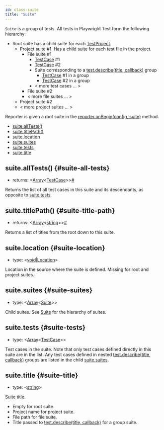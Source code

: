 ```yaml
---
id: class-suite
title: "Suite"
---
```


`Suite` is a group of tests. All tests in Playwright Test form the following hierarchy:
* Root suite has a child suite for each [TestProject].
  * Project suite #1. Has a child suite for each test file in the project.
    * File suite #1
      * [TestCase] #1
      * [TestCase] #2
      * Suite corresponding to a [test.describe(title, callback)](./api/class-test.mdx#test-describe) group
        * [TestCase] #1 in a group
        * [TestCase] #2 in a group
      * < more test cases ... >
    * File suite #2
    * < more file suites ... >
  * Project suite #2
  * < more project suites ... >

Reporter is given a root suite in the [reporter.onBegin(config, suite)](./api/class-reporter.mdx#reporter-on-begin) method.


- [suite.allTests()](./api/class-suite.mdx#suite-all-tests)
- [suite.titlePath()](./api/class-suite.mdx#suite-title-path)
- [suite.location](./api/class-suite.mdx#suite-location)
- [suite.suites](./api/class-suite.mdx#suite-suites)
- [suite.tests](./api/class-suite.mdx#suite-tests)
- [suite.title](./api/class-suite.mdx#suite-title)

## suite.allTests() {#suite-all-tests}
- returns:<a aria-hidden="true" tabindex="-1" class="list-anchor-link" id="suite-all-tests-return"/> &#60;[Array]<[TestCase]>&#62;<a href="#suite-all-tests-return" class="list-anchor">#</a>

Returns the list of all test cases in this suite and its descendants, as opposite to [suite.tests](./api/class-suite.mdx#suite-tests).

## suite.titlePath() {#suite-title-path}
- returns:<a aria-hidden="true" tabindex="-1" class="list-anchor-link" id="suite-title-path-return"/> &#60;[Array]<[string]>&#62;<a href="#suite-title-path-return" class="list-anchor">#</a>

Returns a list of titles from the root down to this suite.

## suite.location {#suite-location}
- type: &#60;[void]|[Location]&#62;

Location in the source where the suite is defined. Missing for root and project suites.

## suite.suites {#suite-suites}
- type: &#60;[Array]<[Suite]>&#62;

Child suites. See [Suite] for the hierarchy of suites.

## suite.tests {#suite-tests}
- type: &#60;[Array]<[TestCase]>&#62;

Test cases in the suite. Note that only test cases defined directly in this suite are in the list. Any test cases defined in nested [test.describe(title, callback)](./api/class-test.mdx#test-describe) groups are listed in the child [suite.suites](./api/class-suite.mdx#suite-suites).

## suite.title {#suite-title}
- type: &#60;[string]&#62;

Suite title.
* Empty for root suite.
* Project name for project suite.
* File path for file suite.
* Title passed to [test.describe(title, callback)](./api/class-test.mdx#test-describe) for a group suite.

[Accessibility]: ./api/class-accessibility.mdx "Accessibility"
[Android]: ./api/class-android.mdx "Android"
[AndroidDevice]: ./api/class-androiddevice.mdx "AndroidDevice"
[AndroidInput]: ./api/class-androidinput.mdx "AndroidInput"
[AndroidSocket]: ./api/class-androidsocket.mdx "AndroidSocket"
[AndroidWebView]: ./api/class-androidwebview.mdx "AndroidWebView"
[Browser]: ./api/class-browser.mdx "Browser"
[BrowserContext]: ./api/class-browsercontext.mdx "BrowserContext"
[BrowserServer]: ./api/class-browserserver.mdx "BrowserServer"
[BrowserType]: ./api/class-browsertype.mdx "BrowserType"
[CDPSession]: ./api/class-cdpsession.mdx "CDPSession"
[ConsoleMessage]: ./api/class-consolemessage.mdx "ConsoleMessage"
[Coverage]: ./api/class-coverage.mdx "Coverage"
[Dialog]: ./api/class-dialog.mdx "Dialog"
[Download]: ./api/class-download.mdx "Download"
[Electron]: ./api/class-electron.mdx "Electron"
[ElectronApplication]: ./api/class-electronapplication.mdx "ElectronApplication"
[ElementHandle]: ./api/class-elementhandle.mdx "ElementHandle"
[FileChooser]: ./api/class-filechooser.mdx "FileChooser"
[Frame]: ./api/class-frame.mdx "Frame"
[JSHandle]: ./api/class-jshandle.mdx "JSHandle"
[Keyboard]: ./api/class-keyboard.mdx "Keyboard"
[Locator]: ./api/class-locator.mdx "Locator"
[Logger]: ./api/class-logger.mdx "Logger"
[Mouse]: ./api/class-mouse.mdx "Mouse"
[Page]: ./api/class-page.mdx "Page"
[Playwright]: ./api/class-playwright.mdx "Playwright"
[Request]: ./api/class-request.mdx "Request"
[Response]: ./api/class-response.mdx "Response"
[Route]: ./api/class-route.mdx "Route"
[Selectors]: ./api/class-selectors.mdx "Selectors"
[TimeoutError]: ./api/class-timeouterror.mdx "TimeoutError"
[Touchscreen]: ./api/class-touchscreen.mdx "Touchscreen"
[Tracing]: ./api/class-tracing.mdx "Tracing"
[Video]: ./api/class-video.mdx "Video"
[WebSocket]: ./api/class-websocket.mdx "WebSocket"
[Worker]: ./api/class-worker.mdx "Worker"
[Fixtures]: ./api/class-fixtures.mdx "Fixtures"
[Test]: ./api/class-test.mdx "Test"
[TestConfig]: ./api/class-testconfig.mdx "TestConfig"
[TestError]: ./api/class-testerror.mdx "TestError"
[TestInfo]: ./api/class-testinfo.mdx "TestInfo"
[TestProject]: ./api/class-testproject.mdx "TestProject"
[WorkerInfo]: ./api/class-workerinfo.mdx "WorkerInfo"
[Location]: ./api/class-location.mdx "Location"
[Reporter]: ./api/class-reporter.mdx "Reporter"
[Suite]: ./api/class-suite.mdx "Suite"
[TestCase]: ./api/class-testcase.mdx "TestCase"
[TestResult]: ./api/class-testresult.mdx "TestResult"
[Element]: https://developer.mozilla.org/en-US/docs/Web/API/element "Element"
[EvaluationArgument]: ./core-concepts.mdx#evaluation-argument "EvaluationArgument"
[Promise]: https://developer.mozilla.org/en-US/docs/Web/JavaScript/Reference/Global_Objects/Promise "Promise"
[iterator]: https://developer.mozilla.org/en-US/docs/Web/JavaScript/Reference/Iteration_protocols "Iterator"
[origin]: https://developer.mozilla.org/en-US/docs/Glossary/Origin "Origin"
[selector]: https://developer.mozilla.org/en-US/docs/Web/CSS/CSS_Selectors "selector"
[Serializable]: https://developer.mozilla.org/en-US/docs/Web/JavaScript/Reference/Global_Objects/JSON/stringify#Description "Serializable"
[UIEvent.detail]: https://developer.mozilla.org/en-US/docs/Web/API/UIEvent/detail "UIEvent.detail"
[UnixTime]: https://en.wikipedia.org/wiki/Unix_time "Unix Time"
[xpath]: https://developer.mozilla.org/en-US/docs/Web/XPath "xpath"

[Array]: https://developer.mozilla.org/en-US/docs/Web/JavaScript/Reference/Global_Objects/Array "Array"
[boolean]: https://developer.mozilla.org/en-US/docs/Web/JavaScript/Data_structures#Boolean_type "Boolean"
[Buffer]: https://nodejs.org/api/buffer.html#buffer_class_buffer "Buffer"
[ChildProcess]: https://nodejs.org/api/child_process.html "ChildProcess"
[Error]: https://nodejs.org/api/errors.html#errors_class_error "Error"
[EventEmitter]: https://nodejs.org/api/events.html#events_class_eventemitter "EventEmitter"
[function]: https://developer.mozilla.org/en-US/docs/Web/JavaScript/Reference/Global_Objects/Function "Function"
[Map]: https://developer.mozilla.org/en-US/docs/Web/JavaScript/Reference/Global_Objects/Map "Map"
[null]: https://developer.mozilla.org/en-US/docs/Web/JavaScript/Reference/Global_Objects/null "null"
[number]: https://developer.mozilla.org/en-US/docs/Web/JavaScript/Data_structures#Number_type "Number"
[Object]: https://developer.mozilla.org/en-US/docs/Web/JavaScript/Reference/Global_Objects/Object "Object"
[Promise]: https://developer.mozilla.org/en-US/docs/Web/JavaScript/Reference/Global_Objects/Promise "Promise"
[Readable]: https://nodejs.org/api/stream.html#stream_class_stream_readable "Readable"
[RegExp]: https://developer.mozilla.org/en-US/docs/Web/JavaScript/Reference/Global_Objects/RegExp "RegExp"
[string]: https://developer.mozilla.org/en-US/docs/Web/JavaScript/Data_structures#String_type "string"
[void]: https://developer.mozilla.org/en-US/docs/Web/JavaScript/Reference/Global_Objects/undefined "void"
[URL]: https://nodejs.org/api/url.html "URL"

[all available image tags]: https://mcr.microsoft.com/v2/playwright/tags/list "all available image tags"
[Docker Hub]: https://hub.docker.com/_/microsoft-playwright "Docker Hub"
[Dockerfile.focal]: https://github.com/microsoft/playwright/blob/master/utils/docker/Dockerfile.focal "Dockerfile.focal"